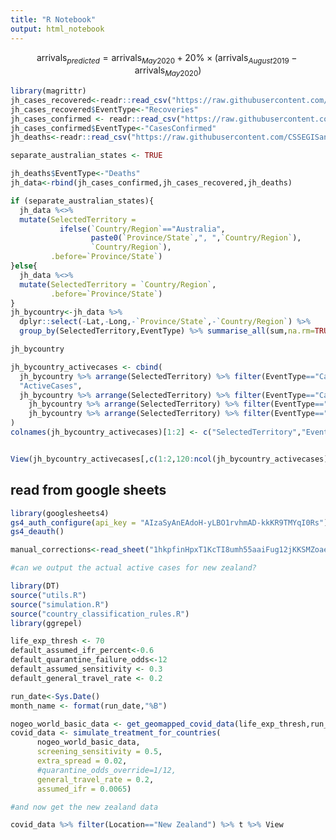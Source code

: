 ```yaml
---
title: "R Notebook"
output: html_notebook
---
```





$$
\text{arrivals}_{predicted} = \text{arrivals}_{May2020} + 20\% \times (\text{arrivals}_{August2019}-\text{arrivals}_{May2020}) 
$$

```r
library(magrittr)
jh_cases_recovered<-readr::read_csv("https://raw.githubusercontent.com/CSSEGISandData/COVID-19/master/csse_covid_19_data/csse_covid_19_time_series/time_series_covid19_recovered_global.csv")
jh_cases_recovered$EventType<-"Recoveries"
jh_cases_confirmed <- readr::read_csv("https://raw.githubusercontent.com/CSSEGISandData/COVID-19/master/csse_covid_19_data/csse_covid_19_time_series/time_series_covid19_confirmed_global.csv")
jh_cases_confirmed$EventType<-"CasesConfirmed"
jh_deaths<-readr::read_csv("https://raw.githubusercontent.com/CSSEGISandData/COVID-19/master/csse_covid_19_data/csse_covid_19_time_series/time_series_covid19_deaths_global.csv")

separate_australian_states <- TRUE

jh_deaths$EventType<-"Deaths"
jh_data<-rbind(jh_cases_confirmed,jh_cases_recovered,jh_deaths)

if (separate_australian_states){
  jh_data %<>% 
  mutate(SelectedTerritory = 
           ifelse(`Country/Region`=="Australia",
                  paste0(`Province/State`,", ",`Country/Region`),
                  `Country/Region`),
         .before=`Province/State`)
}else{
  jh_data %<>% 
  mutate(SelectedTerritory = `Country/Region`,
         .before=`Province/State`)
}
jh_bycountry<-jh_data %>% 
  dplyr::select(-Lat,-Long,-`Province/State`,-`Country/Region`) %>% 
  group_by(SelectedTerritory,EventType) %>% summarise_all(sum,na.rm=TRUE)

jh_bycountry

```



```r
jh_bycountry_activecases <- cbind(
  jh_bycountry %>% arrange(SelectedTerritory) %>% filter(EventType=="CasesConfirmed") %>% .$SelectedTerritory,
  "ActiveCases",
  jh_bycountry %>% arrange(SelectedTerritory) %>% filter(EventType=="CasesConfirmed") %>% .[,3:ncol(.)] - 
    jh_bycountry %>% arrange(SelectedTerritory) %>% filter(EventType=="Deaths") %>% .[,3:ncol(.)] -
    jh_bycountry %>% arrange(SelectedTerritory) %>% filter(EventType=="Recoveries") %>% .[,3:ncol(.)]
)
colnames(jh_bycountry_activecases)[1:2] <- c("SelectedTerritory","EventType")


View(jh_bycountry_activecases[,c(1:2,120:ncol(jh_bycountry_activecases))])

```

## read from google sheets

```r
library(googlesheets4)
gs4_auth_configure(api_key = "AIzaSyAnEAdoH-yLBO1rvhmAD-kkKR9TMYqI0Rs")
gs4_deauth()

manual_corrections<-read_sheet("1hkpfinHpxT1KcTI8umh55aaiFug12jKKSMZoae4ttlA")

```










```r
#can we output the actual active cases for new zealand?

library(DT)
source("utils.R")
source("simulation.R")
source("country_classification_rules.R")
library(ggrepel)

life_exp_thresh <- 70
default_assumed_ifr_percent<-0.6
default_quarantine_failure_odds<-12
default_assumed_sensitivity <- 0.3
default_general_travel_rate <- 0.2

run_date<-Sys.Date()
month_name <- format(run_date,"%B")

nogeo_world_basic_data <- get_geomapped_covid_data(life_exp_thresh,run_date,separate_aussie_states_and_hk = TRUE,include_geo_data = FALSE)
covid_data <- simulate_treatment_for_countries(
      nogeo_world_basic_data,
      screening_sensitivity = 0.5,
      extra_spread = 0.02,
      #quarantine_odds_override=1/12,
      general_travel_rate = 0.2,
      assumed_ifr = 0.0065)

#and now get the new zealand data

covid_data %>% filter(Location=="New Zealand") %>% t %>% View
```